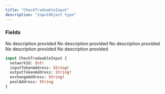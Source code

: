 ```yaml
---
title: "CheckTradeableInput"
description: "InputObject type"
---
```


### Fields

<ResponseField name="networkId" type="Int!" required>
  No description provided
</ResponseField>

<ResponseField name="inputTokenAddress" type="String!" required>
  No description provided
</ResponseField>

<ResponseField name="outputTokenAddress" type="String!" required>
  No description provided
</ResponseField>

<ResponseField name="exchangeAddress" type="String!" required>
  No description provided
</ResponseField>

<ResponseField name="poolAddress" type="String">
  No description provided
</ResponseField>


```graphql CheckTradeableInput
input CheckTradeableInput {
  networkId: Int!
  inputTokenAddress: String!
  outputTokenAddress: String!
  exchangeAddress: String!
  poolAddress: String
}
```

